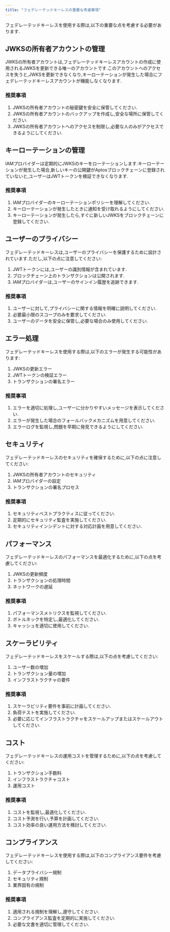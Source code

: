 ```yaml
---
title: "フェデレーテッドキーレスの重要な考慮事項"
---
```


フェデレーテッドキーレスを使用する際は,以下の重要な点を考慮する必要があります.

## JWKSの所有者アカウントの管理

JWKSの所有者アカウントは,フェデレーテッドキーレスアカウントの作成に使用されるJWKSを更新できる唯一のアカウントです.このアカウントへのアクセスを失うと,JWKSを更新できなくなり,キーローテーションが発生した場合にフェデレーテッドキーレスアカウントが機能しなくなります.

### 推奨事項

1. JWKSの所有者アカウントの秘密鍵を安全に保管してください.
2. JWKSの所有者アカウントのバックアップを作成し,安全な場所に保管してください.
3. JWKSの所有者アカウントへのアクセスを制限し,必要な人のみがアクセスできるようにしてください.

## キーローテーションの管理

IAMプロバイダーは定期的にJWKSのキーをローテーションします.キーローテーションが発生した場合,新しいキーの公開鍵がAptosブロックチェーンに登録されていないと,ユーザーはJWTトークンを検証できなくなります.

### 推奨事項

1. IAMプロバイダーのキーローテーションポリシーを理解してください.
2. キーローテーションが発生したときに通知を受け取れるようにしてください.
3. キーローテーションが発生したら,すぐに新しいJWKSをブロックチェーンに登録してください.

## ユーザーのプライバシー

フェデレーテッドキーレスは,ユーザーのプライバシーを保護するために設計されています.ただし,以下の点に注意してください:

1. JWTトークンには,ユーザーの識別情報が含まれています.
2. ブロックチェーン上のトランザクションは公開されます.
3. IAMプロバイダーは,ユーザーのサインイン履歴を追跡できます.

### 推奨事項

1. ユーザーに対して,プライバシーに関する情報を明確に説明してください.
2. 必要最小限のスコープのみを要求してください.
3. ユーザーのデータを安全に保管し,必要な場合のみ使用してください.

## エラー処理

フェデレーテッドキーレスを使用する際は,以下のエラーが発生する可能性があります:

1. JWKSの更新エラー
2. JWTトークンの検証エラー
3. トランザクションの署名エラー

### 推奨事項

1. エラーを適切に処理し,ユーザーに分かりやすいメッセージを表示してください.
2. エラーが発生した場合のフォールバックメカニズムを用意してください.
3. エラーログを監視し,問題を早期に発見できるようにしてください.

## セキュリティ

フェデレーテッドキーレスのセキュリティを確保するために,以下の点に注意してください:

1. JWKSの所有者アカウントのセキュリティ
2. IAMプロバイダーの設定
3. トランザクションの署名プロセス

### 推奨事項

1. セキュリティベストプラクティスに従ってください.
2. 定期的にセキュリティ監査を実施してください.
3. セキュリティインシデントに対する対応計画を用意してください.

## パフォーマンス

フェデレーテッドキーレスのパフォーマンスを最適化するために,以下の点を考慮してください:

1. JWKSの更新頻度
2. トランザクションの処理時間
3. ネットワークの遅延

### 推奨事項

1. パフォーマンスメトリクスを監視してください.
2. ボトルネックを特定し,最適化してください.
3. キャッシュを適切に使用してください.

## スケーラビリティ

フェデレーテッドキーレスをスケールする際は,以下の点を考慮してください:

1. ユーザー数の増加
2. トランザクション量の増加
3. インフラストラクチャの要件

### 推奨事項

1. スケーラビリティ要件を事前に計画してください.
2. 負荷テストを実施してください.
3. 必要に応じてインフラストラクチャをスケールアップまたはスケールアウトしてください.

## コスト

フェデレーテッドキーレスの運用コストを管理するために,以下の点を考慮してください:

1. トランザクション手数料
2. インフラストラクチャコスト
3. 運用コスト

### 推奨事項

1. コストを監視し,最適化してください.
2. コスト予測を行い,予算を計画してください.
3. コスト効率の良い運用方法を検討してください.

## コンプライアンス

フェデレーテッドキーレスを使用する際は,以下のコンプライアンス要件を考慮してください:

1. データプライバシー規制
2. セキュリティ規制
3. 業界固有の規制

### 推奨事項

1. 適用される規制を理解し,遵守してください.
2. コンプライアンス監査を定期的に実施してください.
3. 必要な文書を適切に管理してください.
